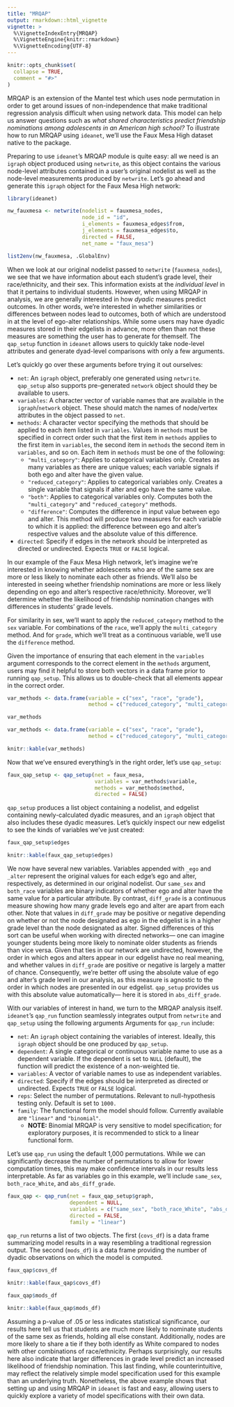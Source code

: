 ```yaml
---
title: "MRQAP"
output: rmarkdown::html_vignette
vignette: >
  %\VignetteIndexEntry{MRQAP}
  %\VignetteEngine{knitr::rmarkdown}
  %\VignetteEncoding{UTF-8}
---
```


```r
knitr::opts_chunk$set(
  collapse = TRUE,
  comment = "#>"
)
```

MRQAP is an extension of the Mantel test which uses node permutation in order to get around issues of non-independence that make traditional regression analysis difficult when using network data. This model can help us answer questions such as _what shared characteristics predict friendship nominations among adolescents in an American high school?_ To illustrate how to run MRQAP using `ideanet`, we'll use the Faux Mesa High dataset native to the package.

Preparing to use `ideanet`'s MRQAP module is quite easy: all we need is an `igraph` object produced using `netwrite`, as this object contains the various node-level attributes contained in a user's original nodelist as well as the node-level measurements produced by `netwrite`. Let's go ahead and generate this `igraph` object for the Faux Mesa High network:


```r
library(ideanet)

nw_fauxmesa <- netwrite(nodelist = fauxmesa_nodes,
                        node_id = "id",
                        i_elements = fauxmesa_edges$from,
                        j_elements = fauxmesa_edges$to,
                        directed = FALSE,
                        net_name = "faux_mesa")

list2env(nw_fauxmesa, .GlobalEnv)
```

When we look at our original nodelist passed to `netwrite` (`fauxmesa_nodes`), we see that we have information about each student's grade level, their race/ethnicity, and their sex. This information exists at the *individual level* in that it pertains to individual students. However, when using MRQAP in analysis, we are generally interested in how *dyadic* measures predict outcomes. In other words, we're interested in whether similarities or differences between nodes lead to outcomes, both of which are understood in at the level of ego-alter relationships. While some users may have dyadic measures stored in their edgelists in advance, more often than not these measures are something the user has to generate for themself. The `qap_setup` function in `ideanet` allows users to quickly take node-level attributes and generate dyad-level comparisons with only a few arguments. 

Let's quickly go over these arguments before trying it out ourselves:

* `net`: An `igraph` object, preferably one generated using `netwrite`. `qap_setup` also supports pre-generated `network` object should they be available to users.
* `variables`: A character vector of variable names that are available in the `igraph`/`network` object. These should match the names of node/vertex attributes in the object passed to `net`.
* `methods`: A character vector specifying the methods that should be applied to each item listed in `variables`. Values in `methods` must be specified in correct order such that the first item in `methods` applies to the first item in `variables`, the second item in `methods` the second item in `variables`, and so on. Each item in `methods` must be one of the following: 
  * `"multi_category"`: Applies to categorical variables only. Creates as many variables as there are unique values; each variable signals if both ego and alter have the given value.
  * `"reduced_category"`: Applies to categorical variables only. Creates a single variable that signals if alter and ego have the same value.
  * `"both"`: Applies to categorical variables only. Computes both the `"multi_category"` and `"reduced_category"` methods.
  * `"difference"`: Computes the difference in input value between ego and alter. This method will produce two measures for each variable to which it is applied: the difference between ego and alter's respective values and the absolute value of this difference.
* `directed`: Specify if edges in the network should be interpreted as directed or undirected. Expects `TRUE` or `FALSE` logical.

In our example of the Faux Mesa High network, let's imagine we're interested in knowing whether adolescents who are of the same sex are more or less likely to nominate each other as friends. We'll also be interested in seeing whether friendship nominations are more or less likely depending on ego and alter's respective race/ethnicity. Moreover, we'll determine whether the likelihood of friendship nomination changes with differences in students' grade levels.

For similarity in sex, we'll want to apply the `reduced_category` method to the `sex` variable. For combinations of the `race`, we'll apply the `multi_category` method. And for `grade`, which we'll treat as a continuous variable, we'll use the `difference` method.

Given the importance of ensuring that each element in the `variables` argument corresponds to the correct element in the `methods` argument, users may find it helpful to store both vectors in a data frame prior to running `qap_setup`. This allows us to double-check that all elements appear in the correct order.

```r
var_methods <- data.frame(variable = c("sex", "race", "grade"),
                          method = c("reduced_category", "multi_category", "difference"))

var_methods
```

```r
var_methods <- data.frame(variable = c("sex", "race", "grade"),
                          method = c("reduced_category", "multi_category", "difference"))

knitr::kable(var_methods)
```

Now that we've ensured everything's in the right order, let's use `qap_setup`:

```r
faux_qap_setup <- qap_setup(net = faux_mesa,
                            variables = var_methods$variable,
                            methods = var_methods$method,
                            directed = FALSE)
```

`qap_setup` produces a list object containing a nodelist, and edgelist containing newly-calculated dyadic measures, and an `igraph` object that also includes these dyadic measures. Let's quickly inspect our new edgelist to see the kinds of variables we've just created:

```r
faux_qap_setup$edges
```
```r
knitr::kable(faux_qap_setup$edges)
```

We now have several new variables. Variables appended with `_ego` and `_alter` represent the original values for each edge's ego and alter, respectively, as determined in our original nodelist. Our `same_sex` and `both_race` variables are binary indicators of whether ego and alter have the same value for a particular attribute. By contrast, `diff_grade` is a continuous measure showing how many grade levels ego and alter are apart from each other. Note that values in `diff_grade` may be positive or negative depending on whether or not the node designated as ego in the edgelist is in a higher grade level than the node designated as alter. Signed differences of this sort can be useful when working with directed networks— one can imagine younger students being more likely to nominate older students as friends than vice versa. Given that ties in our network are undirected, however, the order in which egos and alters appear in our edgelist have no real meaning, and whether values in `diff_grade` are positive or negative is largely a matter of chance. Consequently, we're better off using the absolute value of ego and alter's grade level in our analysis, as this measure is agnostic to the order in which nodes are presented in our edgelist. `qap_setup` provides us with this absolute value automatically— here it is stored in `abs_diff_grade`.

With our variables of interest in hand, we turn to the MRQAP analysis itself. `ideanet`'s `qap_run` function seamlessly integrates output from `netwrite` and `qap_setup` using the following arguments Arguments for `qap_run` include:

* `net`: An `igraph` object containing the variables of interest. Ideally, this `igraph` object should be one produced by `qap_setup`.
* `dependent`: A single categorical or continuous variable name to use as a dependent variable. If the dependent is set to `NULL` (default), the function will predict the existence of a non-weighted tie.
* `variables`: A vector of variable names to use as independent variables.
* `directed`: Specify if the edges should be interpreted as directed or undirected. Expects `TRUE` or `FALSE` logical.
* `reps`: Select the number of permutations. Relevant to null-hypothesis testing only. Default is set to `1000.`
* `family`: The functional form the model should follow. Currently available are `"linear"` and `"binomial"`. 
  * **NOTE:** Binomial MRQAP is very sensitive to model specification; for exploratory purposes, it is recommended to stick to a linear functional form.
  
Let's use `qap_run` using the default 1,000 permutations. While we can significantly decrease the number of permutations to allow for lower computation times, this may make confidence intervals in our results less interpretable. As far as variables go in this example, we'll include `same_sex`, `both_race_White`, and `abs_diff_grade`. 

```r
faux_qap <- qap_run(net = faux_qap_setup$graph,
                    dependent = NULL,
                    variables = c("same_sex", "both_race_White", "abs_diff_grade"),
                    directed = FALSE,
                    family = "linear")
```

`qap_run` returns a list of two objects. The first (`covs_df`) is a data frame summarizing model results in a way resembling a traditional regression output. The second (`mods_df`) is a data frame providing the number of dyadic observations on which the model is computed. 

```r
faux_qap$covs_df
```

```r
knitr::kable(faux_qap$covs_df)
```

```r
faux_qap$mods_df
```

```r
knitr::kable(faux_qap$mods_df)
```

Assuming a p-value of .05 or less indicates statistical significance, our results here tell us that students are much more likely to nominate students of the same sex as friends, holding all else constant. Additionally, nodes are more likely to share a tie if they both identify as White compared to nodes with other combinations of race/ethnicity. Perhaps surprisingly, our results here also indicate that larger differences in grade level predict an increased likelihood of friendship nomination. This last finding, while counterintuitive, may reflect the relatively simple model specification used for this example than an underlying truth. Nonetheless, the above example shows that setting up and using MRQAP in `ideanet` is fast and easy, allowing users to quickly explore a variety of model specifications with their own data.

